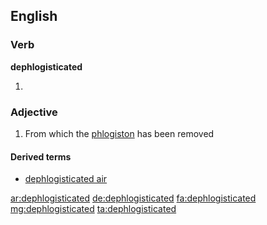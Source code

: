 ==English==

===Verb===
'''dephlogisticated'''

# {{en-past of|dephlogisticate}}

===Adjective===
{{en-adj}}

# {{context|obsolete|chemistry}} From which the [[phlogiston]] has been removed

====Derived terms====
*[[dephlogisticated air]]

[[ar:dephlogisticated]]
[[de:dephlogisticated]]
[[fa:dephlogisticated]]
[[mg:dephlogisticated]]
[[ta:dephlogisticated]]